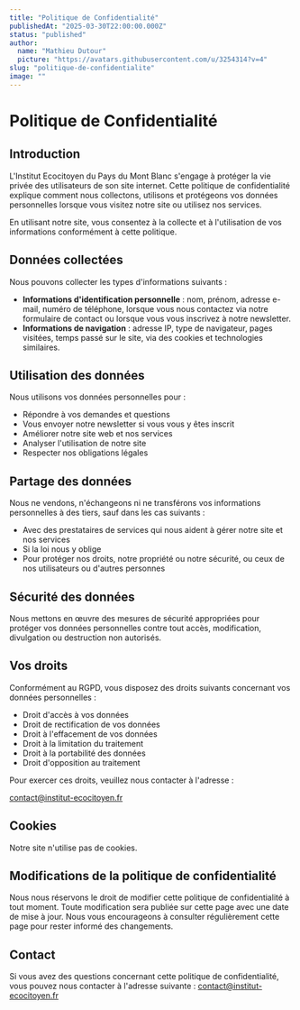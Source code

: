 ```yaml
---
title: "Politique de Confidentialité"
publishedAt: "2025-03-30T22:00:00.000Z"
status: "published"
author:
  name: "Mathieu Dutour"
  picture: "https://avatars.githubusercontent.com/u/3254314?v=4"
slug: "politique-de-confidentialite"
image: ""
---
```


# **Politique de Confidentialité**

## **Introduction**

L'Institut Ecocitoyen du Pays du Mont Blanc s'engage à protéger la vie privée des utilisateurs de son site internet. Cette politique de confidentialité explique comment nous collectons, utilisons et protégeons vos données personnelles lorsque vous visitez notre site ou utilisez nos services.

En utilisant notre site, vous consentez à la collecte et à l'utilisation de vos informations conformément à cette politique.

## **Données collectées**

Nous pouvons collecter les types d'informations suivants :

- **Informations d'identification personnelle** : nom, prénom, adresse e-mail, numéro de téléphone, lorsque vous nous contactez via notre formulaire de contact ou lorsque vous vous inscrivez à notre newsletter.
- **Informations de navigation** : adresse IP, type de navigateur, pages visitées, temps passé sur le site, via des cookies et technologies similaires.

## **Utilisation des données**

Nous utilisons vos données personnelles pour :

- Répondre à vos demandes et questions
- Vous envoyer notre newsletter si vous vous y êtes inscrit
- Améliorer notre site web et nos services
- Analyser l'utilisation de notre site
- Respecter nos obligations légales

## **Partage des données**

Nous ne vendons, n'échangeons ni ne transférons vos informations personnelles à des tiers, sauf dans les cas suivants :

- Avec des prestataires de services qui nous aident à gérer notre site et nos services
- Si la loi nous y oblige
- Pour protéger nos droits, notre propriété ou notre sécurité, ou ceux de nos utilisateurs ou d'autres personnes

## **Sécurité des données**

Nous mettons en œuvre des mesures de sécurité appropriées pour protéger vos données personnelles contre tout accès, modification, divulgation ou destruction non autorisés.

## **Vos droits**

Conformément au RGPD, vous disposez des droits suivants concernant vos données personnelles :

- Droit d'accès à vos données
- Droit de rectification de vos données
- Droit à l'effacement de vos données
- Droit à la limitation du traitement
- Droit à la portabilité des données
- Droit d'opposition au traitement

Pour exercer ces droits, veuillez nous contacter à l'adresse : 

[contact@institut-ecocitoyen.fr](mailto:contact@institut-ecocitoyen.fr)

## **Cookies**

Notre site n'utilise pas de cookies.

## **Modifications de la politique de confidentialité**

Nous nous réservons le droit de modifier cette politique de confidentialité à tout moment. Toute modification sera publiée sur cette page avec une date de mise à jour. Nous vous encourageons à consulter régulièrement cette page pour rester informé des changements.

## **Contact**

Si vous avez des questions concernant cette politique de confidentialité, vous pouvez nous contacter à l'adresse suivante : [contact@institut-ecocitoyen.fr](mailto:contact@institut-ecocitoyen.fr)